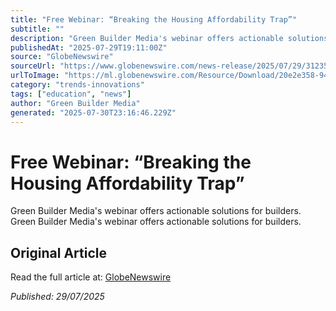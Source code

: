 ```yaml
---
title: "Free Webinar: “Breaking the Housing Affordability Trap”"
subtitle: ""
description: "Green Builder Media's webinar offers actionable solutions for builders. Green Builder Media's webinar offers actionable solutions for builders."
publishedAt: "2025-07-29T19:11:00Z"
source: "GlobeNewswire"
sourceUrl: "https://www.globenewswire.com/news-release/2025/07/29/3123557/0/en/Free-Webinar-Breaking-the-Housing-Affordability-Trap.html"
urlToImage: "https://ml.globenewswire.com/Resource/Download/20e2e358-94eb-4334-91ab-ef542d8bcf88"
category: "trends-innovations"
tags: ["education", "news"]
author: "Green Builder Media"
generated: "2025-07-30T23:16:46.229Z"
---
```


# Free Webinar: “Breaking the Housing Affordability Trap”



Green Builder Media's webinar offers actionable solutions for builders. Green Builder Media's webinar offers actionable solutions for builders.

## Original Article

Read the full article at: [GlobeNewswire](https://www.globenewswire.com/news-release/2025/07/29/3123557/0/en/Free-Webinar-Breaking-the-Housing-Affordability-Trap.html)

*Published: 29/07/2025*
